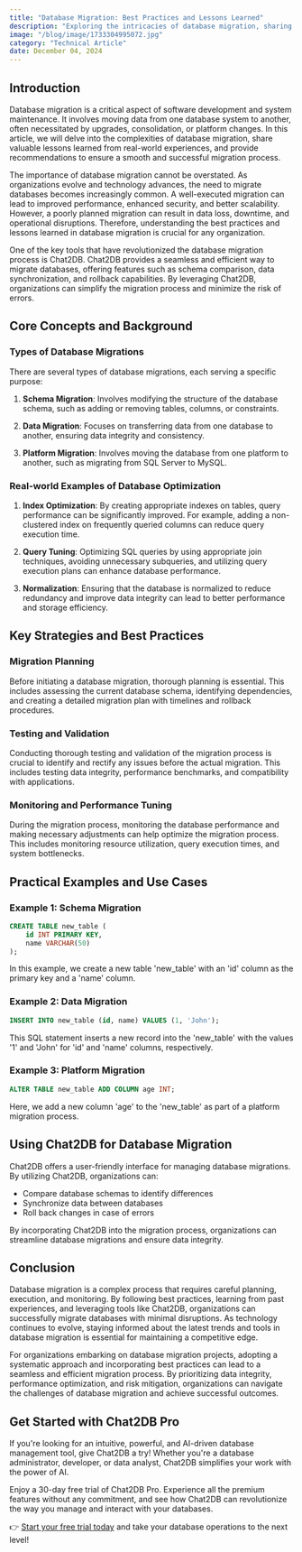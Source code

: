 ```yaml
---
title: "Database Migration: Best Practices and Lessons Learned"
description: "Exploring the intricacies of database migration, sharing valuable lessons learned, and providing recommendations for a successful migration process."
image: "/blog/image/1733304995072.jpg"
category: "Technical Article"
date: December 04, 2024
---
```


## Introduction

Database migration is a critical aspect of software development and system maintenance. It involves moving data from one database system to another, often necessitated by upgrades, consolidation, or platform changes. In this article, we will delve into the complexities of database migration, share valuable lessons learned from real-world experiences, and provide recommendations to ensure a smooth and successful migration process.

The importance of database migration cannot be overstated. As organizations evolve and technology advances, the need to migrate databases becomes increasingly common. A well-executed migration can lead to improved performance, enhanced security, and better scalability. However, a poorly planned migration can result in data loss, downtime, and operational disruptions. Therefore, understanding the best practices and lessons learned in database migration is crucial for any organization.

One of the key tools that have revolutionized the database migration process is Chat2DB. Chat2DB provides a seamless and efficient way to migrate databases, offering features such as schema comparison, data synchronization, and rollback capabilities. By leveraging Chat2DB, organizations can simplify the migration process and minimize the risk of errors.

## Core Concepts and Background

### Types of Database Migrations

There are several types of database migrations, each serving a specific purpose:

1. **Schema Migration**: Involves modifying the structure of the database schema, such as adding or removing tables, columns, or constraints.

2. **Data Migration**: Focuses on transferring data from one database to another, ensuring data integrity and consistency.

3. **Platform Migration**: Involves moving the database from one platform to another, such as migrating from SQL Server to MySQL.

### Real-world Examples of Database Optimization

1. **Index Optimization**: By creating appropriate indexes on tables, query performance can be significantly improved. For example, adding a non-clustered index on frequently queried columns can reduce query execution time.

2. **Query Tuning**: Optimizing SQL queries by using appropriate join techniques, avoiding unnecessary subqueries, and utilizing query execution plans can enhance database performance.

3. **Normalization**: Ensuring that the database is normalized to reduce redundancy and improve data integrity can lead to better performance and storage efficiency.

## Key Strategies and Best Practices

### Migration Planning

Before initiating a database migration, thorough planning is essential. This includes assessing the current database schema, identifying dependencies, and creating a detailed migration plan with timelines and rollback procedures.

### Testing and Validation

Conducting thorough testing and validation of the migration process is crucial to identify and rectify any issues before the actual migration. This includes testing data integrity, performance benchmarks, and compatibility with applications.

### Monitoring and Performance Tuning

During the migration process, monitoring the database performance and making necessary adjustments can help optimize the migration process. This includes monitoring resource utilization, query execution times, and system bottlenecks.

## Practical Examples and Use Cases

### Example 1: Schema Migration

```sql
CREATE TABLE new_table (
    id INT PRIMARY KEY,
    name VARCHAR(50)
);
```

In this example, we create a new table 'new_table' with an 'id' column as the primary key and a 'name' column.

### Example 2: Data Migration

```sql
INSERT INTO new_table (id, name) VALUES (1, 'John');
```

This SQL statement inserts a new record into the 'new_table' with the values '1' and 'John' for 'id' and 'name' columns, respectively.

### Example 3: Platform Migration

```sql
ALTER TABLE new_table ADD COLUMN age INT;
```

Here, we add a new column 'age' to the 'new_table' as part of a platform migration process.

## Using Chat2DB for Database Migration

Chat2DB offers a user-friendly interface for managing database migrations. By utilizing Chat2DB, organizations can:

- Compare database schemas to identify differences
- Synchronize data between databases
- Roll back changes in case of errors

By incorporating Chat2DB into the migration process, organizations can streamline database migrations and ensure data integrity.

## Conclusion

Database migration is a complex process that requires careful planning, execution, and monitoring. By following best practices, learning from past experiences, and leveraging tools like Chat2DB, organizations can successfully migrate databases with minimal disruptions. As technology continues to evolve, staying informed about the latest trends and tools in database migration is essential for maintaining a competitive edge.

For organizations embarking on database migration projects, adopting a systematic approach and incorporating best practices can lead to a seamless and efficient migration process. By prioritizing data integrity, performance optimization, and risk mitigation, organizations can navigate the challenges of database migration and achieve successful outcomes.

## Get Started with Chat2DB Pro

If you're looking for an intuitive, powerful, and AI-driven database management tool, give Chat2DB a try! Whether you're a database administrator, developer, or data analyst, Chat2DB simplifies your work with the power of AI.

Enjoy a 30-day free trial of Chat2DB Pro. Experience all the premium features without any commitment, and see how Chat2DB can revolutionize the way you manage and interact with your databases.

👉 [Start your free trial today](https://chat2db.ai/pricing) and take your database operations to the next level!
